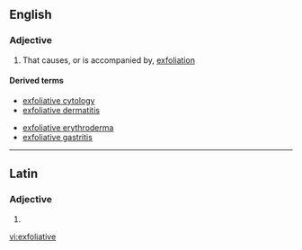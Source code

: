 ==English==

===Adjective===
{{en-adj}}

# That causes, or is accompanied by, [[exfoliation]]

====Derived terms====
{{der-top}}
* [[exfoliative cytology]]
* [[exfoliative dermatitis]]
{{der-mid}}
* [[exfoliative erythroderma]]
* [[exfoliative gastritis]]
{{der-bottom}}

----

==Latin==

===Adjective===
{{la-adj-form|exfoliative}}

# {{inflection of|exfoliativus||voc|m|s|lang=la}}

[[vi:exfoliative]]